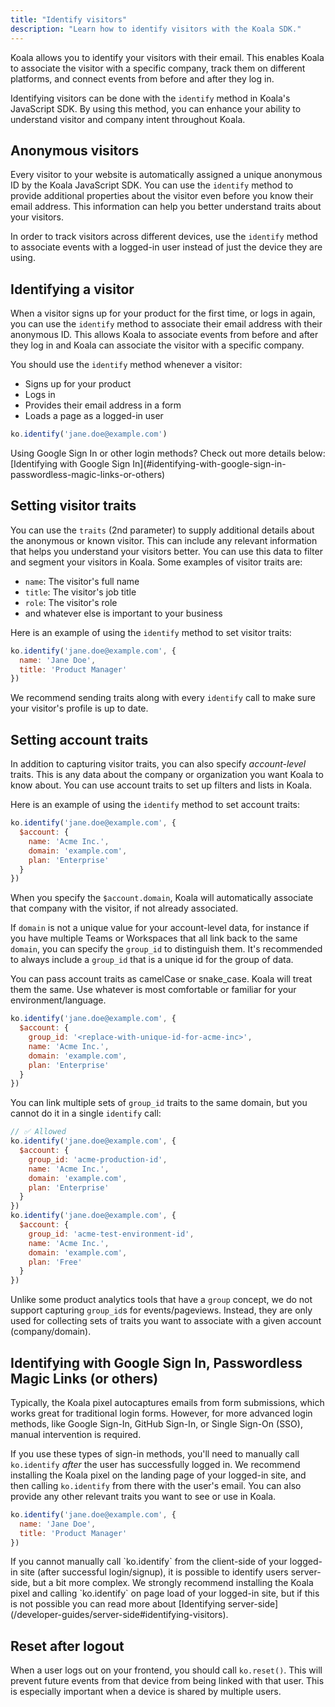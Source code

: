 ```yaml
---
title: "Identify visitors"
description: "Learn how to identify visitors with the Koala SDK."
---
```


Koala allows you to identify your visitors with their email. This enables Koala to associate the visitor with a specific company, track them on different platforms, and connect events from before and after they log in.

Identifying visitors can be done with the `identify` method in Koala's JavaScript SDK. By using this method, you can enhance your ability to understand visitor and company intent throughout Koala.

## Anonymous visitors

Every visitor to your website is automatically assigned a unique anonymous ID by the Koala JavaScript SDK. You can use the `identify` method to provide additional properties about the visitor even before you know their email address. This information can help you better understand traits about your visitors.

In order to track visitors across different devices, use the `identify` method to associate events with a logged-in user instead of just the device they are using.


## Identifying a visitor

When a visitor signs up for your product for the first time, or logs in again, you can use the `identify` method to associate their email address with their anonymous ID. This allows Koala to associate events from before and after they log in and Koala can associate the visitor with a specific company.

You should use the `identify` method whenever a visitor:
- Signs up for your product
- Logs in
- Provides their email address in a form
- Loads a page as a logged-in user

```js
ko.identify('jane.doe@example.com')
```

<Note>
  Using Google Sign In or other login methods? Check out more details below: [Identifying with Google Sign In](#identifying-with-google-sign-in-passwordless-magic-links-or-others)
</Note>

## Setting visitor traits

You can use the `traits` (2nd parameter) to supply additional details about the anonymous or known visitor. This can include any relevant information that helps you understand your visitors better. You can use this data to filter and segment your visitors in Koala. Some examples of visitor traits are:

- `name`: The visitor's full name
- `title`: The visitor's job title
- `role`: The visitor's role
- and whatever else is important to your business

Here is an example of using the `identify` method to set visitor traits:

```js
ko.identify('jane.doe@example.com', {
  name: 'Jane Doe',
  title: 'Product Manager'
})
```

We recommend sending traits along with every `identify` call to make sure your visitor's profile is up to date.

## Setting account traits

In addition to capturing visitor traits, you can also specify _account-level_ traits. This is any data about the company or organization you want Koala to know about. You can use account traits to set up filters and lists in Koala.

Here is an example of using the `identify` method to set account traits:

```js
ko.identify('jane.doe@example.com', {
  $account: {
    name: 'Acme Inc.',
    domain: 'example.com',
    plan: 'Enterprise'
  }
})
```

When you specify the `$account.domain`, Koala will automatically associate that company with the visitor, if not already associated. 

If `domain` is not a unique value for your account-level data, for instance if you have multiple Teams or Workspaces that all link back to the same `domain`, you can specify the `group_id` to distinguish them. It's recommended to always include a `group_id` that is a unique id for the group of data.

<Info>You can pass account traits as camelCase or snake_case. Koala will treat them the same. Use whatever is most comfortable or familiar for your environment/language.</Info>

```js
ko.identify('jane.doe@example.com', {
  $account: {
    group_id: '<replace-with-unique-id-for-acme-inc>',
    name: 'Acme Inc.',
    domain: 'example.com',
    plan: 'Enterprise'
  }
})
```

You can link multiple sets of `group_id` traits to the same domain, but you cannot do it in a single `identify` call:

```js
// ✅ Allowed
ko.identify('jane.doe@example.com', {
  $account: {
    group_id: 'acme-production-id',
    name: 'Acme Inc.',
    domain: 'example.com',
    plan: 'Enterprise'
  }
})
ko.identify('jane.doe@example.com', {
  $account: {
    group_id: 'acme-test-environment-id',
    name: 'Acme Inc.',
    domain: 'example.com',
    plan: 'Free'
  }
})
```

Unlike some product analytics tools that have a `group` concept, we do not support capturing `group_id`s for events/pageviews. Instead, they are only used for collecting sets of traits you want to associate with a given account (company/domain).

## Identifying with Google Sign In, Passwordless Magic Links (or others)

Typically, the Koala pixel autocaptures emails from form submissions, which works great for traditional login forms. However, for more advanced login methods, like Google Sign-In, GitHub Sign-In, or Single Sign-On (SSO), manual intervention is required. 

If you use these types of sign-in methods, you'll need to manually call `ko.identify` _after_ the user has successfully logged in. We recommend installing the Koala pixel on the landing page of your logged-in site, and then calling `ko.identify` from there with the user's email. You can also provide any other relevant traits you want to see or use in Koala.

```js
ko.identify('jane.doe@example.com', {
  name: 'Jane Doe', 
  title: 'Product Manager'
})
```

<Note>
  If you cannot manually call `ko.identify` from the client-side of your logged-in site (after successful login/signup), it is possible to identify users server-side, but a bit more complex. We strongly recommend installing the Koala pixel and calling `ko.identify` on page load of your logged-in site, but if this is not possible you can read more about [Identifying server-side](/developer-guides/server-side#identifying-visitors).
</Note>

## Reset after logout

When a user logs out on your frontend, you should call `ko.reset()`. This will prevent future events from that device from being linked with that user. This is especially important when a device is shared by multiple users.
